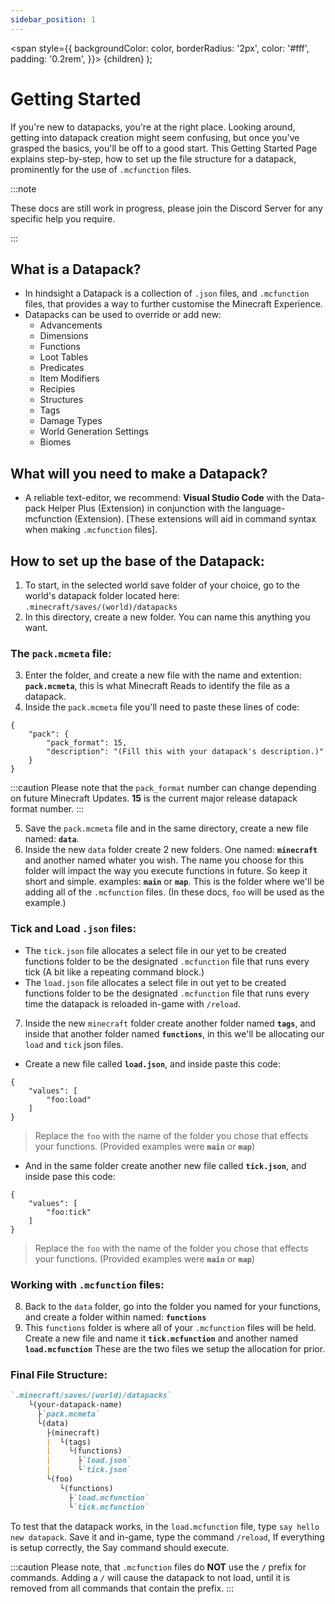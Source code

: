 ```yaml
---
sidebar_position: 1
---
```

  <span
    style={{
      backgroundColor: color,
      borderRadius: '2px',
      color: '#fff',
      padding: '0.2rem',
    }}>
    {children}
  </span>
);

# Getting Started

If you're new to datapacks, you're at the right place. Looking around, getting into datapack creation might seem confusing, but once you've grasped the basics, you'll be off to a good start.
This Getting Started Page explains step-by-step, how to set up the file structure for a datapack, prominently for the use of `.mcfunction` files.

:::note

These docs are still work in progress, please join the <Link to="https://discord.datapackhub.net/">Discord Server</Link> for any specific help you require.

:::

## What is a Datapack?

- In hindsight a Datapack is a collection of `.json` files, and `.mcfunction` files, that provides a way to further customise the Minecraft Experience.
- Datapacks can be used to override or add new: 
  - Advancements
  - Dimensions
  - Functions
  - Loot Tables
  - Predicates
  - Item Modifiers
  - Recipies
  - Structures
  - Tags
  - Damage Types
  - World Generation Settings
  - Biomes

## What will you need to make a Datapack?

- A reliable text-editor, we recommend: <Link to="https://code.visualstudio.com">**Visual Studio Code**</Link> with the <Link to="https://marketplace.visualstudio.com/items?itemName=SPGoding.datapack-language-server">Data-pack Helper Plus (Extension)</Link> in conjunction with the <Link to="https://marketplace.visualstudio.com/items?itemName=arcensoth.language-mcfunction">language-mcfunction (Extension)</Link>. [These extensions will aid in command syntax when making `.mcfunction` files].

## How to set up the base of the Datapack:

1. To start, in the selected world save folder of your choice, go to the world's datapack folder located here: `.minecraft/saves/(world)/datapacks`
2. In this directory, create a new folder. You can name this anything you want.

### The `pack.mcmeta` file:

3. Enter the folder, and create a new file with the name and extention: **`pack.mcmeta`**, this is what Minecraft Reads to identify the file as a datapack.
4. Inside the `pack.mcmeta` file you'll need to paste these lines of code:
```
{
	"pack": {
		"pack_format": 15,
		"description": "(Fill this with your datapack's description.)"
	}
}
```

:::caution
Please note that the `pack_format` number can change depending on future Minecraft Updates. **15** is the current major release datapack format number.
:::

5. Save the `pack.mcmeta` file and in the same directory, create a new file named: **`data`**.
6. Inside the new `data` folder create 2 new folders. One named: **`minecraft`** and another named whater you wish. The name you choose for this folder will impact the way you execute functions in future. So keep it short and simple. examples: **`main`** or **`map`**. This is the folder where we'll be adding all of the `.mcfunction` files. (In these docs, `foo` will be used as the example.)

### Tick and Load `.json` files:

- The `tick.json` file allocates a select file in our yet to be created functions folder to be the designated `.mcfunction` file that runs every tick (A bit like a repeating command block.)
- The `load.json` file allocates a select file in out yet to be created functions folder to be the designated `.mcfunction` file that runs every time the datapack is reloaded in-game with `/reload`.

7. Inside the new `minecraft` folder create another folder named **`tags`**, and inside that another folder named **`functions`**, in this we'll be allocating our `load` and `tick` json files.

* Create a new file called **`load.json`**, and inside paste this code:
```
{
	"values": [
		"foo:load"
	]
}
```
> Replace the `foo` with the name of the folder you chose that effects your functions. (Provided examples were **`main`** or **`map`**)


* And in the same folder create another new file called **`tick.json`**, and inside pase this code:
```
{
	"values": [
		"foo:tick"
	]
}
```
> Replace the `foo` with the name of the folder you chose that effects your functions. (Provided examples were **`main`** or **`map`**)

### Working with `.mcfunction` files:

8. Back to the `data` folder, go into the folder you named for your functions, and create a folder within named: **`functions`**
9. This `functions` folder is where all of your `.mcfunction` files will be held. Create a new file and name it **`tick.mcfunction`** and another named **`load.mcfunction`** These are the two files we setup the allocation for prior.


### Final File Structure:

```md
`.minecraft/saves/(world)/datapacks`
    └(your-datapack-name)
      ├`pack.mcmeta`
      └(data)
        ├(minecraft)
        |  └(tags)
        |    └(functions)
        |      ├`load.json`
        |      └`tick.json`
        └(foo)
           └(functions)
             ├`load.mcfunction`
             └`tick.mcfunction`
```

To test that the datapack works, in the `load.mcfunction` file, type `say hello new datapack`. Save it and in-game, type the command `/reload`, If everything is setup correctly, the Say command should execute.

:::caution
Please note, that `.mcfunction` files do **NOT** use the **`/`** prefix for commands. Adding a `/` will cause the datapack to not load, until it is removed from all commands that contain the prefix.
:::